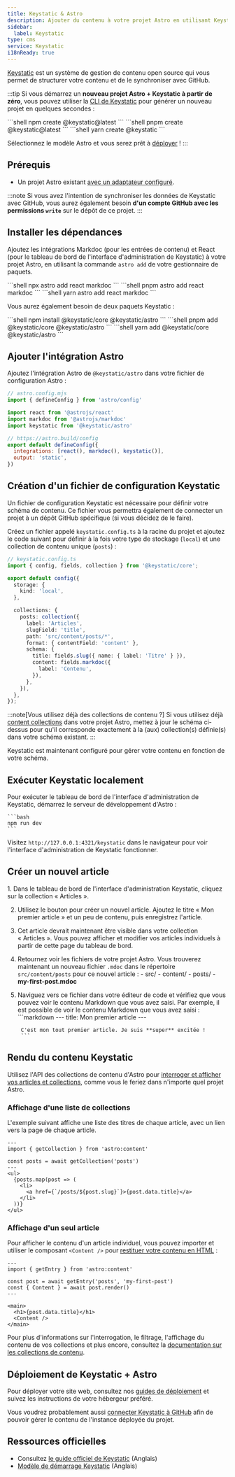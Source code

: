 ```yaml
---
title: Keystatic & Astro
description: Ajouter du contenu à votre projet Astro en utilisant Keystatic comme CMS
sidebar:
  label: Keystatic
type: cms
service: Keystatic
i18nReady: true
---
```


[Keystatic](https://keystatic.com/) est un système de gestion de contenu open source qui vous permet de structurer votre contenu et de le synchroniser avec GitHub.

:::tip
Si vous démarrez un **nouveau projet Astro + Keystatic à partir de zéro**, vous pouvez utiliser la [CLI de Keystatic](https://keystatic.com/docs/quick-start#keystatic-cli) pour générer un nouveau projet en quelques secondes :

<PackageManagerTabs>
  <Fragment slot="npm">
  ```shell
  npm create @keystatic@latest
  ```
  </Fragment>
  <Fragment slot="pnpm">
  ```shell
  pnpm create @keystatic@latest
  ```
  </Fragment>
  <Fragment slot="yarn">
  ```shell
  yarn create @keystatic
  ```
  </Fragment>
</PackageManagerTabs>

Sélectionnez le modèle Astro et vous serez prêt à [déployer](#déploiement-de-keystatic--astro) !
:::

## Prérequis

- Un projet Astro existant [avec un adaptateur configuré](/fr/guides/on-demand-rendering/).

:::note
Si vous avez l'intention de synchroniser les données de Keystatic avec GitHub, vous aurez également besoin **d'un compte GitHub avec les permissions `write`** sur le dépôt de ce projet.
:::

## Installer les dépendances

Ajoutez les intégrations Markdoc (pour les entrées de contenu) et React (pour le tableau de bord de l'interface d'administration de Keystatic) à votre projet Astro, en utilisant la commande `astro add` de votre gestionnaire de paquets.

<PackageManagerTabs>
  <Fragment slot="npm">
  ```shell
  npx astro add react markdoc
  ```
  </Fragment>
  <Fragment slot="pnpm">
  ```shell
  pnpm astro add react markdoc
  ```
  </Fragment>
  <Fragment slot="yarn">
  ```shell
  yarn astro add react markdoc
  ```
  </Fragment>
</PackageManagerTabs>

Vous aurez également besoin de deux paquets Keystatic :

<PackageManagerTabs>
  <Fragment slot="npm">
  ```shell
  npm install @keystatic/core @keystatic/astro
  ```
  </Fragment>
  <Fragment slot="pnpm">
  ```shell
  pnpm add @keystatic/core @keystatic/astro
  ```
  </Fragment>
  <Fragment slot="yarn">
  ```shell
  yarn add @keystatic/core @keystatic/astro
  ```
  </Fragment>
</PackageManagerTabs>

## Ajouter l'intégration Astro

Ajoutez l'intégration Astro de `@keystatic/astro` dans votre fichier de configuration Astro :

```js  ins={6} ins=", keystatic()"
// astro.config.mjs
import { defineConfig } from 'astro/config'

import react from '@astrojs/react'
import markdoc from '@astrojs/markdoc'
import keystatic from '@keystatic/astro'

// https://astro.build/config
export default defineConfig({
  integrations: [react(), markdoc(), keystatic()],
  output: 'static',
})
```

## Création d'un fichier de configuration Keystatic

Un fichier de configuration Keystatic est nécessaire pour définir votre schéma de contenu. Ce fichier vous permettra également de connecter un projet à un dépôt GitHub spécifique (si vous décidez de le faire).

Créez un fichier appelé `keystatic.config.ts` à la racine du projet et ajoutez le code suivant pour définir à la fois votre type de stockage (`local`) et une collection de contenu unique (`posts`) :

```ts {8-25}
// keystatic.config.ts
import { config, fields, collection } from '@keystatic/core';

export default config({
  storage: {
    kind: 'local',
  },

  collections: {
    posts: collection({
      label: 'Articles',
      slugField: 'title',
      path: 'src/content/posts/*',
      format: { contentField: 'content' },
      schema: {
        title: fields.slug({ name: { label: 'Titre' } }),
        content: fields.markdoc({
          label: 'Contenu',
        }),
      },
    }),
  },
});
```

:::note[Vous utilisez déjà des collections de contenu ?]
Si vous utilisez déjà [content collections](/fr/guides/content-collections/) dans votre projet Astro, mettez à jour le schéma ci-dessus pour qu'il corresponde exactement à la (aux) collection(s) définie(s) dans votre schéma existant.
:::

Keystatic est maintenant configuré pour gérer votre contenu en fonction de votre schéma.

## Exécuter Keystatic localement

Pour exécuter le tableau de bord de l'interface d'administration de Keystatic, démarrez le serveur de développement d'Astro :

    ```bash
    npm run dev
    ```

Visitez `http://127.0.0.1:4321/keystatic` dans le navigateur pour voir l'interface d'administration de Keystatic fonctionner.

## Créer un nouvel article

<Steps>
1. Dans le tableau de bord de l'interface d'administration Keystatic, cliquez sur la collection « Articles ».

2. Utilisez le bouton pour créer un nouvel article. Ajoutez le titre « Mon premier article » et un peu de contenu, puis enregistrez l'article.
 
3. Cet article devrait maintenant être visible dans votre collection « Articles ». Vous pouvez afficher et modifier vos articles individuels à partir de cette page du tableau de bord.
 
4. Retournez voir les fichiers de votre projet Astro. Vous trouverez maintenant un nouveau fichier `.mdoc` dans le répertoire `src/content/posts` pour ce nouvel article :
		<FileTree title="Structure du projet">
		- src/
		  - content/
		    - posts/
		      - **my-first-post.mdoc**
		</FileTree>

5. Naviguez vers ce fichier dans votre éditeur de code et vérifiez que vous pouvez voir le contenu Markdown que vous avez saisi. Par exemple, il est possible de voir le contenu Markdown que vous avez saisi :
		```markdown
		---
		title: Mon premier article
		---
		
		C'est mon tout premier article. Je suis **super** excitée !
		```
</Steps>

## Rendu du contenu Keystatic

Utilisez l'API des collections de contenu d'Astro pour [interroger et afficher vos articles et collections](/fr/guides/content-collections/#interroger-les-collections), comme vous le feriez dans n'importe quel projet Astro.

### Affichage d'une liste de collections

L'exemple suivant affiche une liste des titres de chaque article, avec un lien vers la page de chaque article.

```tsx {4}
---
import { getCollection } from 'astro:content'

const posts = await getCollection('posts')
---
<ul>
  {posts.map(post => (
    <li>
      <a href={`/posts/${post.slug}`}>{post.data.title}</a>
    </li>
  ))}
</ul>
```

### Affichage d'un seul article

Pour afficher le contenu d'un article individuel, vous pouvez importer et utiliser le composant `<Content />` pour [restituer votre contenu en HTML](/fr/guides/content-collections/#restitution-du-contenu) :

```tsx {4-5}
---
import { getEntry } from 'astro:content'

const post = await getEntry('posts', 'my-first-post')
const { Content } = await post.render()
---

<main>
  <h1>{post.data.title}</h1>
  <Content />
</main>

```

Pour plus d'informations sur l'interrogation, le filtrage, l'affichage du contenu de vos collections et plus encore, consultez la [documentation sur les collections de contenu](/fr/guides/content-collections/).
## Déploiement de Keystatic + Astro

Pour déployer votre site web, consultez nos [guides de déploiement](/fr/guides/deploy/) et suivez les instructions de votre hébergeur préféré.

Vous voudrez probablement aussi [connecter Keystatic à GitHub](https://keystatic.com/docs/connect-to-github) afin de pouvoir gérer le contenu de l'instance déployée du projet.

## Ressources officielles

- Consultez [le guide officiel de Keystatic](https://keystatic.com/docs/installation-astro) (Anglais)
- [Modèle de démarrage Keystatic](https://github.com/Thinkmill/keystatic/tree/main/templates/astro) (Anglais)
